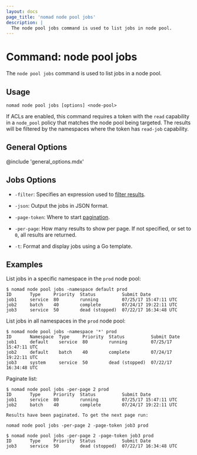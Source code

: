 ```yaml
---
layout: docs
page_title: 'nomad node pool jobs'
description: |
  The node pool jobs command is used to list jobs in node pool.
---
```


# Command: node pool jobs

The `node pool jobs` command is used to list jobs in a node pool.

## Usage

```plaintext
nomad node pool jobs [options] <node-pool>
```

If ACLs are enabled, this command requires a token with the `read` capability in
a `node_pool` policy that matches the node pool being targeted. The results will
be filtered by the namespaces where the token has `read-job` capability.

## General Options

@include 'general_options.mdx'

## Jobs Options

- `-filter`: Specifies an expression used to [filter results][api_filtering].

- `-json`: Output the jobs in JSON format.

- `-page-token`: Where to start [pagination][api_pagination].

- `-per-page`: How many results to show per page. If not specified, or set to
  `0`, all results are returned.

- `-t`: Format and display jobs using a Go template.

## Examples

List jobs in a specific namespace in the `prod` node pool:

```shell-session
$ nomad node pool jobs -namespace default prod
ID       Type     Priority  Status          Submit Date
job1     service  80        running         07/25/17 15:47:11 UTC
job2     batch    40        complete        07/24/17 19:22:11 UTC
job3     service  50        dead (stopped)  07/22/17 16:34:48 UTC
```

List jobs in all namespaces in the `prod` node pool:

```shell-session
$ nomad node pool jobs -namespace '*' prod
ID       Namespace  Type     Priority  Status          Submit Date
job1     default    service  80        running         07/25/17 15:47:11 UTC
job2     default    batch    40        complete        07/24/17 19:22:11 UTC
job3     system     service  50        dead (stopped)  07/22/17 16:34:48 UTC
```

Paginate list:

```shell-session
$ nomad node pool jobs -per-page 2 prod
ID       Type     Priority  Status          Submit Date
job1     service  80        running         07/25/17 15:47:11 UTC
job2     batch    40        complete        07/24/17 19:22:11 UTC

Results have been paginated. To get the next page run:

nomad node pool jobs -per-page 2 -page-token job3 prod

$ nomad node pool jobs -per-page 2 -page-token job3 prod
ID       Type     Priority  Status          Submit Date
job3     service  50        dead (stopped)  07/22/17 16:34:48 UTC
```

[api_filtering]: /nomad/api-docs#filtering
[api_pagination]: /nomad/api-docs#pagination

